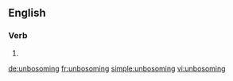 ==English==

===Verb===
{{head|en}}

# {{present participle of|unbosom}}

[[de:unbosoming]]
[[fr:unbosoming]]
[[simple:unbosoming]]
[[vi:unbosoming]]